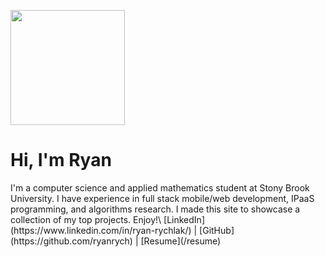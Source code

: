 <head>
<style> 

@media only screen and (max-width: 600px) {
 .desktop 
 {display:none;}
}
</style>
</head>

<div margin="25%">
<div style={{display: "flex", flexDirection: "row", justifyContent: "space-evenly"}}>
<img src="../../images/me.png" width="183" height="184" style={{borderRadius:"70%"}}/>
</div>
<h1>Hi, I'm Ryan</h1>

<p class="desktop">
I'm a computer science and applied mathematics student at Stony Brook University. I have experience in full stack mobile/web development, IPaaS programming, and algorithms research. I made this site to showcase a collection of my top projects. Enjoy!\
[LinkedIn](https://www.linkedin.com/in/ryan-rychlak/) | [GitHub](https://github.com/ryanrych) | [Resume](/resume)
</p>
</div>
